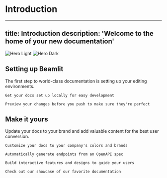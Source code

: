 # Introduction
---
title: Introduction
description: 'Welcome to the home of your new documentation'
---

<img
  className="block dark:hidden"
  src="/images/hero-light.svg"
  alt="Hero Light"
/>
<img
  className="hidden dark:block"
  src="/images/hero-dark.svg"
  alt="Hero Dark"
/>

## Setting up Beamlit

The first step to world-class documentation is setting up your editing environments.

<CardGroup cols={2}>
<Card
title="Edit Your Docs"
icon="pen-to-square"
href="[https://mintlify.com/docs/quickstart](https://mintlify.com/docs/quickstart)"

>

```
Get your docs set up locally for easy development

```

</Card>
<Card
title="Preview Changes"
icon="image"
href="[https://mintlify.com/docs/development](https://mintlify.com/docs/development)"

>

```
Preview your changes before you push to make sure they're perfect

```

</Card>
</CardGroup>

## Make it yours

Update your docs to your brand and add valuable content for the best user conversion.

<CardGroup cols={2}>
<Card
title="Customize Style"
icon="palette"
href="[https://mintlify.com/docs/settings/global](https://mintlify.com/docs/settings/global)"

>

```
Customize your docs to your company's colors and brands

```

</Card>
<Card
title="Reference APIs"
icon="code"
href="[https://mintlify.com/docs/api-playground/openapi](https://mintlify.com/docs/api-playground/openapi)"

>

```
Automatically generate endpoints from an OpenAPI spec

```

</Card>
<Card
title="Add Components"
icon="screwdriver-wrench"
href="[https://mintlify.com/docs/components/accordion](https://mintlify.com/docs/components/accordion)"

>

```
Build interactive features and designs to guide your users

```

</Card>
<Card
title="Get Inspiration"
icon="stars"
href="[https://mintlify.com/customers](https://mintlify.com/customers)"

>

```
Check out our showcase of our favorite documentation

```

</Card>
</CardGroup>
